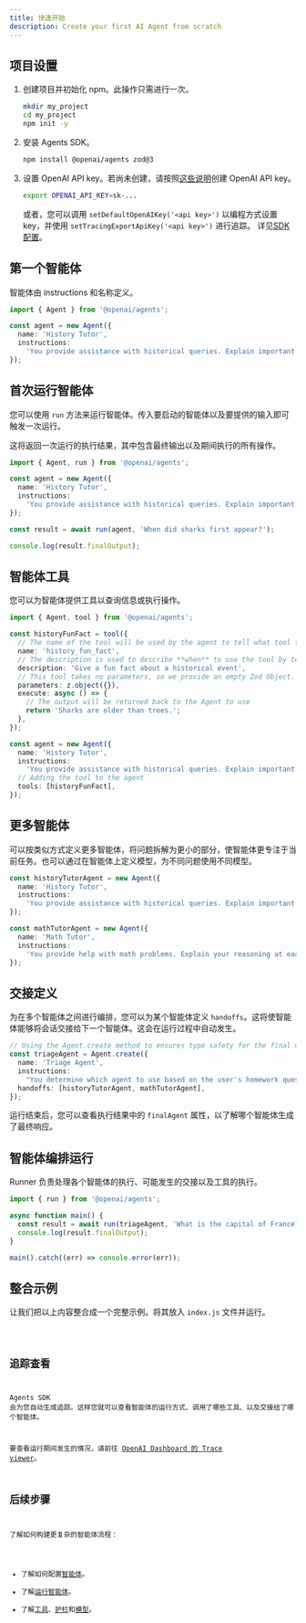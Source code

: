 ```yaml
---
title: 快速开始
description: Create your first AI Agent from scratch
---
```



## 项目设置

<Steps>

1. 创建项目并初始化 npm。此操作只需进行一次。

   ```bash
   mkdir my_project
   cd my_project
   npm init -y
   ```

2. 安装 Agents SDK。

   ```bash
   npm install @openai/agents zod@3
   ```

3. 设置 OpenAI API key。若尚未创建，请按照[这些说明](https://platform.openai.com/docs/quickstart#create-and-export-an-api-key)创建 OpenAI API key。

   ```bash
   export OPENAI_API_KEY=sk-...
   ```

   或者，您可以调用 `setDefaultOpenAIKey('<api key>')` 以编程方式设置 key，并使用 `setTracingExportApiKey('<api key>')` 进行追踪。
   详见[SDK 配置](/openai-agents-js/zh/guides/config)。

</Steps>

## 第一个智能体

智能体由 instructions 和名称定义。

```typescript
import { Agent } from '@openai/agents';

const agent = new Agent({
  name: 'History Tutor',
  instructions:
    'You provide assistance with historical queries. Explain important events and context clearly.',
});
```

## 首次运行智能体

您可以使用 `run` 方法来运行智能体。传入要启动的智能体以及要提供的输入即可触发一次运行。

这将返回一次运行的执行结果，其中包含最终输出以及期间执行的所有操作。

```typescript
import { Agent, run } from '@openai/agents';

const agent = new Agent({
  name: 'History Tutor',
  instructions:
    'You provide assistance with historical queries. Explain important events and context clearly.',
});

const result = await run(agent, 'When did sharks first appear?');

console.log(result.finalOutput);
```

## 智能体工具

您可以为智能体提供工具以查询信息或执行操作。

```typescript
import { Agent, tool } from '@openai/agents';

const historyFunFact = tool({
  // The name of the tool will be used by the agent to tell what tool to use.
  name: 'history_fun_fact',
  // The description is used to describe **when** to use the tool by telling it **what** it does.
  description: 'Give a fun fact about a historical event',
  // This tool takes no parameters, so we provide an empty Zod Object.
  parameters: z.object({}),
  execute: async () => {
    // The output will be returned back to the Agent to use
    return 'Sharks are older than trees.';
  },
});

const agent = new Agent({
  name: 'History Tutor',
  instructions:
    'You provide assistance with historical queries. Explain important events and context clearly.',
  // Adding the tool to the agent
  tools: [historyFunFact],
});
```

## 更多智能体

可以按类似方式定义更多智能体，将问题拆解为更小的部分，使智能体更专注于当前任务。也可以通过在智能体上定义模型，为不同问题使用不同模型。

```typescript
const historyTutorAgent = new Agent({
  name: 'History Tutor',
  instructions:
    'You provide assistance with historical queries. Explain important events and context clearly.',
});

const mathTutorAgent = new Agent({
  name: 'Math Tutor',
  instructions:
    'You provide help with math problems. Explain your reasoning at each step and include examples',
});
```

## 交接定义

为在多个智能体之间进行编排，您可以为某个智能体定义 `handoffs`。这将使智能体能够将会话交接给下一个智能体。这会在运行过程中自动发生。

```typescript
// Using the Agent.create method to ensures type safety for the final output
const triageAgent = Agent.create({
  name: 'Triage Agent',
  instructions:
    "You determine which agent to use based on the user's homework question",
  handoffs: [historyTutorAgent, mathTutorAgent],
});
```

运行结束后，您可以查看执行结果中的 `finalAgent` 属性，以了解哪个智能体生成了最终响应。

## 智能体编排运行

Runner 负责处理各个智能体的执行、可能发生的交接以及工具的执行。

```typescript
import { run } from '@openai/agents';

async function main() {
  const result = await run(triageAgent, 'What is the capital of France?');
  console.log(result.finalOutput);
}

main().catch((err) => console.error(err));
```

## 整合示例

让我们把以上内容整合成一个完整示例。将其放入 `index.js` 文件并运行。

<Code lang="typescript" code={quickstartExample} title="Quickstart" />

## 追踪查看

Agents SDK 会为您自动生成追踪。这样您就可以查看智能体的运行方式、调用了哪些工具、以及交接给了哪个智能体。

要查看运行期间发生的情况，请前往
[OpenAI Dashboard 的 Trace viewer](https://platform.openai.com/traces)。

## 后续步骤

了解如何构建更复杂的智能体流程：

- 了解如何配置[智能体](/openai-agents-js/zh/guides/agents)。
- 了解[运行智能体](/openai-agents-js/zh/guides/running-agents)。
- 了解[工具](/openai-agents-js/zh/guides/tools)、[护栏](/openai-agents-js/zh/guides/guardrails)和[模型](/openai-agents-js/zh/guides/models)。
